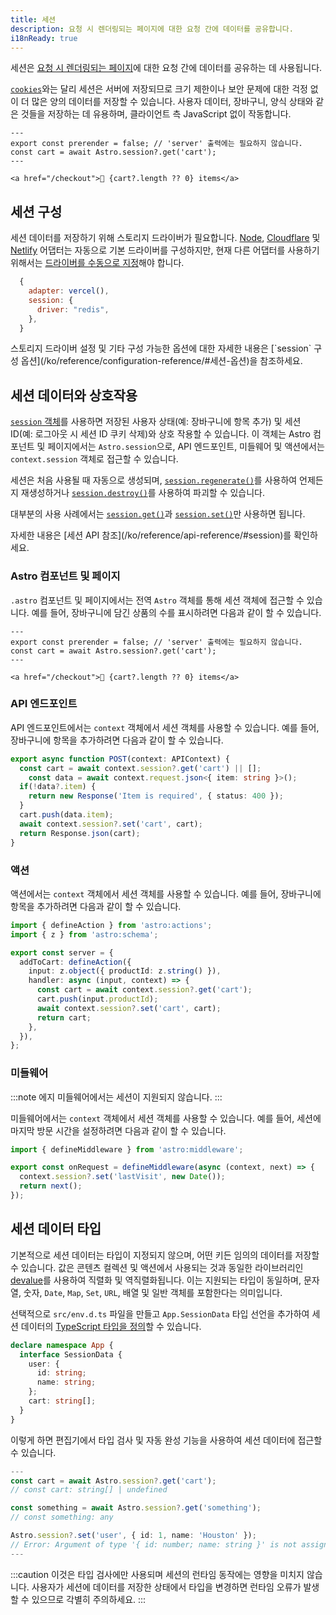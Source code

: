 ```yaml
---
title: 세션
description: 요청 시 렌더링되는 페이지에 대한 요청 간에 데이터를 공유합니다.
i18nReady: true
---
```


<p>
<Since v="5.7.0" />
</p>

세션은 [요청 시 렌더링되는 페이지](/ko/guides/on-demand-rendering/)에 대한 요청 간에 데이터를 공유하는 데 사용됩니다.

[`cookies`](/ko/guides/on-demand-rendering/#쿠키)와는 달리 세션은 서버에 저장되므로 크기 제한이나 보안 문제에 대한 걱정 없이 더 많은 양의 데이터를 저장할 수 있습니다. 사용자 데이터, 장바구니, 양식 상태와 같은 것들을 저장하는 데 유용하며, 클라이언트 측 JavaScript 없이 작동합니다.

```astro title="src/components/CartButton.astro" {3}
---
export const prerender = false; // 'server' 출력에는 필요하지 않습니다.
const cart = await Astro.session?.get('cart');
---

<a href="/checkout">🛒 {cart?.length ?? 0} items</a>
```

## 세션 구성

세션 데이터를 저장하기 위해 스토리지 드라이버가 필요합니다. [Node](/ko/guides/integrations-guide/node/#세션), [Cloudflare](/ko/guides/integrations-guide/cloudflare/#세션) 및 [Netlify](/ko/guides/integrations-guide/netlify/#세션) 어댑터는 자동으로 기본 드라이버를 구성하지만, 현재 다른 어댑터를 사용하기 위해서는 [드라이버를 수동으로 지정](/ko/reference/configuration-reference/#sessiondriver)해야 합니다.

```js title="astro.config.mjs" ins={4}
  {
    adapter: vercel(),
    session: {
      driver: "redis",
    },
  }
```

<ReadMore>
  스토리지 드라이버 설정 및 기타 구성 가능한 옵션에 대한 자세한 내용은 [`session` 구성 옵션](/ko/reference/configuration-reference/#세션-옵션)을 참조하세요.
</ReadMore>


## 세션 데이터와 상호작용

[`session` 객체](/ko/reference/api-reference/#session)를 사용하면 저장된 사용자 상태(예: 장바구니에 항목 추가) 및 세션 ID(예: 로그아웃 시 세션 ID 쿠키 삭제)와 상호 작용할 수 있습니다. 이 객체는 Astro 컴포넌트 및 페이지에서는 `Astro.session`으로, API 엔드포인트, 미들웨어 및 액션에서는 `context.session` 객체로 접근할 수 있습니다.

세션은 처음 사용될 때 자동으로 생성되며, [`session.regenerate()`](/ko/reference/api-reference/#regenerate)를 사용하여 언제든지 재생성하거나 [`session.destroy()`](/ko/reference/api-reference/#destroy)를 사용하여 파괴할 수 있습니다.

대부분의 사용 사례에서는 [`session.get()`](/ko/reference/api-reference/#get)과 [`session.set()`](/ko/reference/api-reference/#set)만 사용하면 됩니다.

<ReadMore>
자세한 내용은 [세션 API 참조](/ko/reference/api-reference/#session)를 확인하세요.
</ReadMore>

### Astro 컴포넌트 및 페이지

`.astro` 컴포넌트 및 페이지에서는 전역 `Astro` 객체를 통해 세션 객체에 접근할 수 있습니다. 예를 들어, 장바구니에 담긴 상품의 수를 표시하려면 다음과 같이 할 수 있습니다.

```astro title="src/components/CartButton.astro" "Astro.session"
---
export const prerender = false; // 'server' 출력에는 필요하지 않습니다.
const cart = await Astro.session?.get('cart');
---

<a href="/checkout">🛒 {cart?.length ?? 0} items</a>
```

### API 엔드포인트

API 엔드포인트에서는 `context` 객체에서 세션 객체를 사용할 수 있습니다. 예를 들어, 장바구니에 항목을 추가하려면 다음과 같이 할 수 있습니다.

```ts title="src/pages/api/addToCart.ts" "context.session"
export async function POST(context: APIContext) {
  const cart = await context.session?.get('cart') || [];
	const data = await context.request.json<{ item: string }>();
  if(!data?.item) {
    return new Response('Item is required', { status: 400 });
  }
  cart.push(data.item);
  await context.session?.set('cart', cart);
  return Response.json(cart);
}
```

### 액션

액션에서는 `context` 객체에서 세션 객체를 사용할 수 있습니다. 예를 들어, 장바구니에 항목을 추가하려면 다음과 같이 할 수 있습니다.

```ts title="src/actions/addToCart.ts" "context.session"
import { defineAction } from 'astro:actions';
import { z } from 'astro:schema';

export const server = {
  addToCart: defineAction({
    input: z.object({ productId: z.string() }),
    handler: async (input, context) => {
      const cart = await context.session?.get('cart');
      cart.push(input.productId);
      await context.session?.set('cart', cart);
      return cart;
    },
  }),
};
```

### 미들웨어

:::note
에지 미들웨어에서는 세션이 지원되지 않습니다.
:::

미들웨어에서는 `context` 객체에서 세션 객체를 사용할 수 있습니다. 예를 들어, 세션에 마지막 방문 시간을 설정하려면 다음과 같이 할 수 있습니다.

```ts title="src/middleware.ts" "context.session"
import { defineMiddleware } from 'astro:middleware';

export const onRequest = defineMiddleware(async (context, next) => {
  context.session?.set('lastVisit', new Date());
  return next();
});
```

## 세션 데이터 타입

기본적으로 세션 데이터는 타입이 지정되지 않으며, 어떤 키든 임의의 데이터를 저장할 수 있습니다. 값은 콘텐츠 컬렉션 및 액션에서 사용되는 것과 동일한 라이브러리인 [devalue](https://github.com/Rich-Harris/devalue)를 사용하여 직렬화 및 역직렬화됩니다. 이는 지원되는 타입이 동일하며, 문자열, 숫자, `Date`, `Map`, `Set`, `URL`, 배열 및 일반 객체를 포함한다는 의미입니다.

선택적으로 `src/env.d.ts` 파일을 만들고 `App.SessionData` 타입 선언을 추가하여 세션 데이터의 [TypeScript 타입을 정의](/ko/guides/typescript/#전역-타입-확장하기)할 수 있습니다.

```ts title="src/env.d.ts"
declare namespace App {
  interface SessionData {
    user: {
      id: string;
      name: string;
    };
    cart: string[];
  }
}
```

이렇게 하면 편집기에서 타입 검사 및 자동 완성 기능을 사용하여 세션 데이터에 접근할 수 있습니다.

```ts title="src/components/CartButton.astro"
---
const cart = await Astro.session?.get('cart');
// const cart: string[] | undefined

const something = await Astro.session?.get('something');
// const something: any

Astro.session?.set('user', { id: 1, name: 'Houston' });
// Error: Argument of type '{ id: number; name: string }' is not assignable to parameter of type '{ id: string; name: string; }'.
---
```

:::caution
이것은 타입 검사에만 사용되며 세션의 런타임 동작에는 영향을 미치지 않습니다. 사용자가 세션에 데이터를 저장한 상태에서 타입을 변경하면 런타임 오류가 발생할 수 있으므로 각별히 주의하세요.
:::
